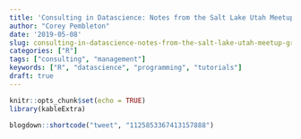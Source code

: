 ```yaml
---
title: 'Consulting in Datascience: Notes from the Salt Lake Utah Meetup Group'
author: "Corey Pembleton"
date: '2019-05-08'
slug: consulting-in-datascience-notes-from-the-salt-lake-utah-meetup-group
categories: ["R"]
tags: ["consulting", "management"]
keywords: ["R", "datascience", "programming", "tutorials"]
draft: true
---
```


```r
knitr::opts_chunk$set(echo = TRUE)
library(kableExtra)
```



```r
blogdown::shortcode("tweet", "1125853367413157888")
```




